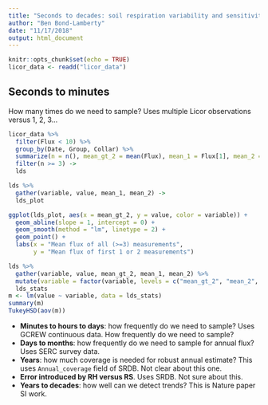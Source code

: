 ```yaml
---
title: "Seconds to decades: soil respiration variability and sensitivity across temporal scales"
author: "Ben Bond-Lamberty"
date: "11/17/2018"
output: html_document
---
```


```r
knitr::opts_chunk$set(echo = TRUE)
licor_data <- readd("licor_data")
```

## Seconds to minutes

How many times do we need to sample? Uses multiple Licor observations versus 1, 2, 3...

```r
licor_data %>% 
  filter(Flux < 10) %>% 
  group_by(Date, Group, Collar) %>%
  summarize(n = n(), mean_gt_2 = mean(Flux), mean_1 = Flux[1], mean_2 = mean(Flux[1:2])) %>% 
  filter(n >= 3) -> 
  lds

lds %>% 
  gather(variable, value, mean_1, mean_2) ->
  lds_plot

ggplot(lds_plot, aes(x = mean_gt_2, y = value, color = variable)) + 
  geom_abline(slope = 1, intercept = 0) +
  geom_smooth(method = "lm", linetype = 2) +
  geom_point() + 
  labs(x = "Mean flux of all (>=3) measurements", 
       y = "Mean flux of first 1 or 2 measurements")

lds %>% 
  gather(variable, value, mean_gt_2, mean_1, mean_2) %>% 
  mutate(variable = factor(variable, levels = c("mean_gt_2", "mean_2", "mean_1"))) ->
  lds_stats
m <- lm(value ~ variable, data = lds_stats)
summary(m)
TukeyHSD(aov(m))
```


* **Minutes to hours to days**: how frequently do we need to sample? Uses GCREW continuous data. How frequently do we need to sample?
* **Days to months**: how frequently do we need to sample for annual flux? Uses SERC survey data.
* **Years**: how much coverage is needed for robust annual estimate? This uses `Annual_coverage` field of SRDB. Not clear about this one.
* **Error introduced by RH versus RS**. Uses SRDB. Not sure about this.
* **Years to decades**: how well can we detect trends? This is Nature paper SI work.
